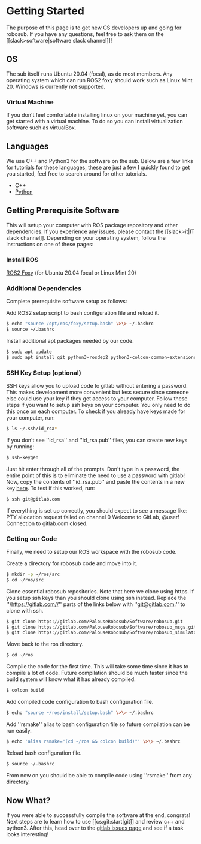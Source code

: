 # Getting Started

The purpose of this page is to get new CS developers up and going for robosub. If you have any questions, feel free to ask them on the [[slack\>software|software slack channel]]!

## OS
The sub itself runs Ubuntu 20.04 (focal), as do most members. Any operating system which can run ROS2 foxy should work such as Linux Mint 20. Windows is currently not supported.

### Virtual Machine
If you don't feel comfortable installing linux on your machine yet, you can get started with a virtual machine. To do so you can install virtualization software such as virtualBox.

## Languages
We use C++ and Python3 for the software on the sub. Below are a few links for tutorials for these languages, these are just a few I quickly found to get you started, feel free to search around for other tutorials.
  * [ C++](http://www.learncpp.com/)
  * [Python](https://www.codecademy.com/learn/python)

## Getting Prerequisite Software
This will setup your computer with ROS package repository and other dependencies. If you experience any issues, please contact the [[slack\>it|IT slack channel]].
Depending on your operating system, follow the instructions on one of these pages:

### Install ROS
[ROS2 Foxy](https://docs.ros.org/en/foxy/Installation.html) (for Ubuntu 20.04 focal or Linux Mint 20)

### Additional Dependencies
Complete prerequisite software setup as follows:

Add ROS2 setup script to bash configuration file and reload it.
```bash
$ echo "source /opt/ros/foxy/setup.bash" \>\> ~/.bashrc
$ source ~/.bashrc
```

Install additional apt packages needed by our code.
```bash
$ sudo apt update
$ sudo apt install git python3-rosdep2 python3-colcon-common-extensions ros-foxy-gazebo-ros ros-foxy-gazebo-plugins socat
```
### SSH Key Setup (optional)
SSH keys allow you to upload code to gitlab without entering a password. This makes development more convenient but less secure since someone else could use your key if they get access to your computer. Follow these steps if you want to setup ssh keys on your computer. You only need to do this once on each computer. To check if you already have keys made for your computer, run:

```bash
$ ls ~/.ssh/id_rsa*
```

If you don't see ''id_rsa'' and ''id_rsa.pub'' files, you can create new keys by running:

```bash
$ ssh-keygen
```

Just hit enter through all of the prompts. Don't type in a password, the entire point of this is to eliminate the need to use a password with gitlab! Now, copy the contents of ''id_rsa.pub'' and paste the contents in a new key [here](https://gitlab.com/profile/keys). To test if this worked, run:

```bash
$ ssh git@gitlab.com
```

If everything is set up correctly, you should expect to see a message like:
  PTY allocation request failed on channel 0
  Welcome to GitLab, @user!
  Connection to gitlab.com closed.

### Getting our Code
Finally, we need to setup our ROS workspace with the robosub code.

Create a directory for robosub code and move into it.

```bash
$ mkdir -p ~/ros/src
$ cd ~/ros/src
```

Clone essential robosub repositories. Note that here we clone using https. If you setup ssh keys than you should clone using ssh instead. Replace the ''/https://gitlab.com//'' parts of the links below with ''git@gitlab.com:'' to clone with ssh.

```bash
$ git clone https://gitlab.com/PalouseRobosub/Software/robosub.git
$ git clone https://gitlab.com/PalouseRobosub/Software/robosub_msgs.git
$ git clone https://gitlab.com/PalouseRobosub/Software/robosub_simulator.git
```

Move back to the ros directory.

```bash
$ cd ~/ros
```
  
Compile the code for the first time. This will take some time since it has to compile a lot of code. Future compilation should be much faster since the build system will know what it has already compiled.

```bash
$ colcon build
```

Add compiled code configuration to bash configuration file.

```bash
$ echo "source ~/ros/install/setup.bash" \>\> ~/.bashrc
```

Add ''rsmake'' alias to bash configuration file so future compilation can be run easily.

```bash
$ echo 'alias rsmake="(cd ~/ros && colcon build)"' \>\> ~/.bashrc
```

Reload bash configuration file.

```bash
$ source ~/.bashrc
```

From now on you should be able to compile code using ''rsmake'' from any directory.
## Now What?
If you were able to successfully compile the software at the end, congrats! Next steps are to learn how to use [[cs:git:start|git]] and review c++ and python3. After this, head over to the [gitlab issues page](https://gitlab.com/PalouseRobosub/Software/robosub/-/issues) and see if a task looks interesting!

